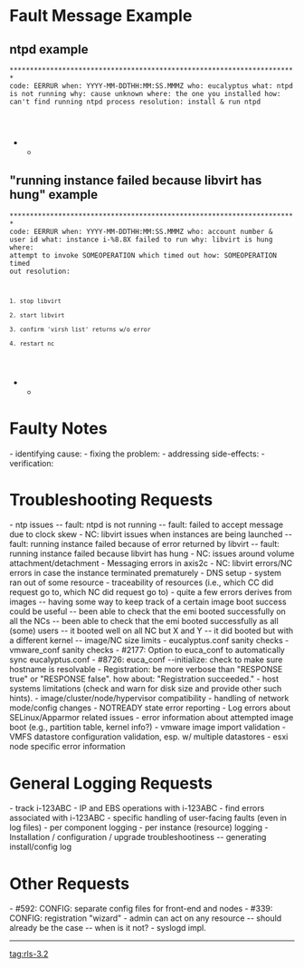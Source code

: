 = Fault Message Example =
== ntpd example ==
<code>***********************************************************************
code: EERRUR
when: YYYY-MM-DDTHH:MM:SS.MMMZ 
who: eucalyptus 
what: ntpd is not running
why: cause unknown
where: the one you installed
how: can't find running ntpd process
resolution: install & run ntpd
***********************************************************************</code>
== "running instance failed because libvirt has hung" example ==
<code>***********************************************************************
code: EERRUR 
when: YYYY-MM-DDTHH:MM:SS.MMMZ 
who: account number & user id 
what: instance i-%8.8X failed to run
why: libvirt is hung
where: attempt to invoke SOMEOPERATION which timed out
how: SOMEOPERATION timed out
resolution: 
 1. stop libvirt
 2. start libvirt
 3. confirm 'virsh list' returns w/o error
 4. restart nc
***********************************************************************</code>
= Faulty Notes =
- identifying cause:
- fixing the problem:
- addressing side-effects:
- verification:
= Troubleshooting Requests =
- ntp issues
-- fault: ntpd is not running
-- fault: failed to accept message due to clock skew
- NC: libvirt issues when instances are being launched
-- fault: running instance failed because of error returned by libvirt
-- fault: running instance failed because libvirt has hung
- NC: issues around volume attachment/detachment
- Messaging errors in axis2c
- NC: libvirt errors/NC errors in case the instance terminated prematurely
- DNS setup
- system ran out of some resource
- traceability of resources (i.e., which CC did request go to, which NC did request go to)
- quite a few errors derives from images
-- having some way to keep track of a certain image boot success could be useful
-- been able to check that the emi booted successfully on all the NCs
-- been able to check that the emi booted successfully as all (some) users
-- it booted well on all NC but X and Y
-- it did booted but with a different kernel
-- image/NC size limits 
- eucalyptus.conf sanity checks
- vmware_conf sanity checks
- #2177: Option to euca_conf to automatically sync eucalyptus.conf
- #8726: euca_conf --initialize: check to make sure hostname is resolvable
- Registration: be more verbose than "RESPONSE true" or "RESPONSE false". how about: "Registration succeeded."
- host systems limitations (check and warn for disk size and provide other such hints).
- image/cluster/node/hypervisor compatibility
- handling of network mode/config changes
- NOTREADY state error reporting
- Log errors about SELinux/Apparmor related issues
- error information about attempted image boot (e.g., partition table, kernel info?)
- vmware image import validation
- VMFS datastore configuration validation, esp. w/ multiple datastores
- esxi node specific error information
  
= General Logging Requests =
- track i-123ABC
- IP and EBS operations with i-123ABC
- find errors associated with i-123ABC
- specific handling of user-facing faults (even in log files)
- per component logging
- per instance (resource) logging
- Installation / configuration / upgrade troubleshootiness 
-- generating install/config log

= Other Requests =
- #592: CONFIG: separate config files for front-end and nodes
- #339: CONFIG: registration "wizard"
- admin can act on any resource
-- should already be the case -- when is it not?
- syslogd impl.
----
[[tag:rls-3.2]]
